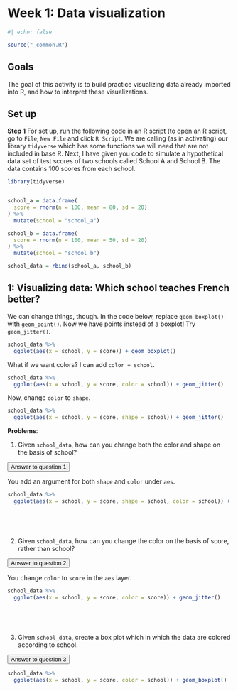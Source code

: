 # Week 1: Data visualization {#sec-data-visualization}

```r
#| echo: false

source("_common.R")
```

## Goals

The goal of this activity is to build practice visualizing data already imported into R, and how to interpret these visualizations. 

## Set up 

**Step 1** For set up, run the following code in an R script (to open an R script, go to `File`, `New File` and click `R Script`. We are calling (as in activating) our library `tidyverse` which has some functions we will need that are not included in base R. Next, I have given you code to simulate a hypothetical data set of test scores of two schools called School A and School B. The data contains 100 scores from each school.  

```r
library(tidyverse)


school_a = data.frame(
  score = rnorm(n = 100, mean = 80, sd = 20)
) %>% 
  mutate(school = "school_a")

school_b = data.frame(
  score = rnorm(n = 100, mean = 50, sd = 20)
) %>% 
  mutate(school = "school_b")

school_data = rbind(school_a, school_b)

```

## 1: Visualizing data: Which school teaches French better?

We can change things, though. In the code below, replace `geom_boxplot()` with `geom_point()`. Now we have points instead of a boxplot! Try `geom_jitter()`.

```r
school_data %>% 
  ggplot(aes(x = school, y = score)) + geom_boxplot()
```

What if we want colors? I can add `color = school`. 

```r
school_data %>% 
  ggplot(aes(x = school, y = score, color = school)) + geom_jitter()
```

Now, change `color` to `shape`.

```r
school_data %>% 
  ggplot(aes(x = school, y = score, shape = school)) + geom_jitter()
```


**Problems**:

1. Given `school_data`, how can you change both the color and shape on the basis of school? 

<p>
  <button class="btn btn-primary" type="button" data-bs-toggle="collapse" data-bs-target="#collapseWidthExample" aria-expanded="false" aria-controls="collapseWidthExample">
    Answer to question 1
  </button>
</p>
<div style="min-height: 120px;">
  <div class="collapse collapse-horizontal" id="collapseWidthExample">
  
You add an argument for both `shape` and `color` under `aes`.  
```r
school_data %>% 
  ggplot(aes(x = school, y = score, shape = school, color = school)) + geom_jitter()
```

  </div>
</div>

2. Given `school_data`, how can you change the color on the basis of score, rather than school?

<p>
  <button class="btn btn-primary" type="button" data-bs-toggle="collapse" data-bs-target="#collapseWidthExample2" aria-expanded="false" aria-controls="collapseWidthExample2">
    Answer to question 2
  </button>
</p>
<div style="min-height: 120px;">
  <div class="collapse collapse-horizontal" id="collapseWidthExample2">
  
You change `color` to `score` in the `aes` layer. 
```r
school_data %>% 
  ggplot(aes(x = school, y = score, color = score)) + geom_jitter()
```

  </div>
</div>

3. Given `school_data`, create a box plot which in which the data are colored according to school.  

<p>
  <button class="btn btn-primary" type="button" data-bs-toggle="collapse" data-bs-target="#collapseWidthExample3" aria-expanded="false" aria-controls="collapseWidthExample3">
    Answer to question 3
  </button>
</p>
<div style="min-height: 120px;">
  <div class="collapse collapse-horizontal" id="collapseWidthExample3">
  
```r
school_data %>% 
  ggplot(aes(x = school, y = score, color = school)) + geom_boxplot()
```

  </div>
</div>


